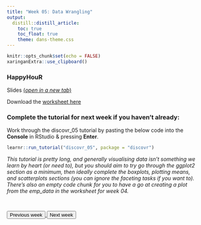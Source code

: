 ```yaml
---
title: "Week 05: Data Wrangling"
output:
  distill::distill_article:
    toc: true
    toc_float: true
    theme: dans-theme.css
---
```


```r
knitr::opts_chunk$set(echo = FALSE)
xaringanExtra::use_clipboard()
```

### HappyHouR 

Slides [(*open in a new tab*)](https://fundrmentals-slides.netlify.app/week_05/index.html){target="_blank"}

<!--

<iframe id="inlineFrameExample"
    title="Inline Frame Example"
    height="360"
    src="./week_04/index.html">
</iframe>

-->

Download the [worksheet here](./docs/week_04.Rmd)


### Complete the tutorial for next week if you haven't already: 

:::ojtask

Work through the discovr_05 tutorial by pasting the below code into the **Console** in RStudio & pressing **Enter**.

```r

learnr::run_tutorial("discovr_05", package = "discovr")

```

:::

*This tutorial is pretty long, and generally visualising data isn't something we learn by heart (or need to), but you should aim to try go through the ggplot2 section as a minimum, then ideally complete the boxplots, plotting means, and scatterplots sections (you can ignore the faceting tasks if you want to). There's also an empty code chunk for you to have a go at creating a plot from the emp_data in the worksheet for week 04.*

<br>

<div class="button-box col-lg-12">

<a href="https://fundrmentals.netlify.app/week_04.html">
<button class="button3">Previous week</button>
</a>
<a href="https://fundrmentals.netlify.app/week_06.html">
<button class="button4">Next week</button>
</a>

</div>

<br>


<!-- :::ojtask -->

<!-- Work through the discovr_07 (associations) & the discovr_09 (comparing means) tutorials by pasting the below code into the **Console** in RStudio & pressing **Enter**. -->

<!-- ```{r, eval = F, echo = T} -->

<!-- learnr::run_tutorial("discovr_07", package = "discovr") -->

<!-- ``` -->

<!-- ```{r, eval = F, echo = T} -->

<!-- learnr::run_tutorial("discovr_09", package = "discovr") -->

<!-- ``` -->

<!-- ::: -->

<!-- <br> -->